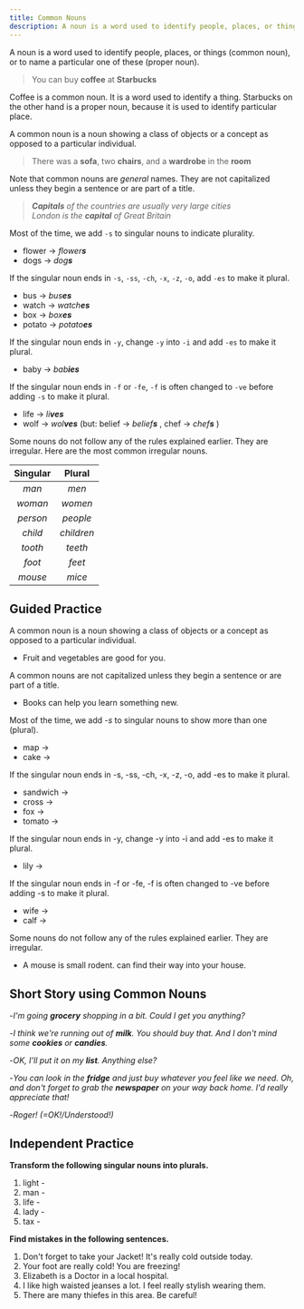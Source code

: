 ```yaml
---
title: Common Nouns
description: A noun is a word used to identify people, places, or things
---
```


A noun is a word used to identify people, places, or things (common noun), or to name a particular one of these (proper noun).

> You can buy **coffee** at **Starbucks**

<Sidenote>
  Coffee is a common noun. It is a word used to identify a thing. Starbucks on the other hand is a
  proper noun, because it is used to identify particular place.
</Sidenote>

A common noun is a noun showing a class of objects or a concept as opposed to a particular individual.

> There was a **sofa**, two **chairs**, and a **wardrobe** in the **room**

Note that common nouns are _general_ names. They are not capitalized unless they begin a sentence or are part of a title.

> _**Capitals** of the countries are usually very large cities_ <br /> _London is the **capital** of Great Britain_

Most of the time, we add `-s` to singular nouns to indicate plurality.

- flower → _flower**s**_
- dogs → _dog**s**_

If the singular noun ends in `-s`, `-ss`, `-ch`, `-x`, `-z`, `-o`, add `-es` to make it plural.

- bus → _bus**es**_
- watch → _watch**es**_
- box → _box**es**_
- potato → _potato**es**_

If the singular noun ends in `-y`, change `-y` into `-i` and add `-es` to make it plural.

- baby → _bab**ies**_

If the singular noun ends in `-f` or `-fe`, `-f` is often changed to `-ve` before adding `-s` to make it plural.

- life → _li**ves**_
- wolf → _wol**ves**_ (but: belief → _belief**s**_ , chef → _chef**s**_ )

Some nouns do not follow any of the rules explained earlier. They are irregular. Here are the
most common irregular nouns.

| Singular |   Plural   |
| :------: | :--------: |
|  _man_   |   _men_    |
| _woman_  |  _women_   |
| _person_ |  _people_  |
| _child_  | _children_ |
| _tooth_  |  _teeth_   |
|  _foot_  |   _feet_   |
| _mouse_  |   _mice_   |

## Guided Practice

<Sidenote mt={8}>
  A common noun is a noun showing a class of objects or a concept as opposed to a particular
  individual.
</Sidenote>

- Fruit and vegetables are good for you. <InfoTooltip label="Fruit, vegetables" />

<Sidenote>
  A common nouns are not capitalized unless they begin a sentence or are part of a title.
</Sidenote>

- Books can help you learn something new. <InfoTooltip label="Books" />

<Sidenote>Most of the time, we add _-s_ to singular nouns to show more than one (plural).</Sidenote>

- map → <Blank /> <InfoTooltip label="maps" />
- cake → <Blank /> <InfoTooltip label="cakes" />

<Sidenote>
  If the singular noun ends in -s, -ss, -ch, -x, -z, -o, add -es to make it plural.
</Sidenote>

- sandwich → <Blank /> <InfoTooltip label="sandwiches" />
- cross → <Blank /> <InfoTooltip label="crosses" />
- fox → <Blank /> <InfoTooltip label="foxes" />
- tomato → <Blank /> <InfoTooltip label="tomatoes" />

<Sidenote>
  If the singular noun ends in -y, change -y into -i and add -es to make it plural.
</Sidenote>

- lily → <Blank /> <InfoTooltip label="lilies" />

<Sidenote>
  If the singular noun ends in -f or -fe, -f is often changed to -ve before adding -s to make it
  plural.
</Sidenote>

- wife → <Blank /> <InfoTooltip label="wives" />
- calf → <Blank /> <InfoTooltip label="calves" />

<Sidenote>
  Some nouns do not follow any of the rules explained earlier. They are irregular.
</Sidenote>

- A mouse is small rodent. <Blank /> can find their way into your house. <InfoTooltip label="Mice" />

## Short Story using Common Nouns

-_I'm going **grocery** shopping in a bit. Could I get you anything?_

-_I think we're running out of **milk**. You should buy that. And I don't mind some **cookies** or **candies**._

-_OK, I'll put it on my **list**. Anything else?_

-_You can look in the **fridge** and just buy whatever you feel like we need. Oh, and don't forget to grab the **newspaper** on your way back home. I'd really appreciate that!_

-_Roger! (=OK!/Understood!)_

## Independent Practice

**Transform the following singular nouns into plurals.**

1. light - <Blank /> <InfoTooltip label="lights" />
2. man - <Blank /> <InfoTooltip label="men" />
3. life - <Blank /> <InfoTooltip label="lives" />
4. lady - <Blank /> <InfoTooltip label="ladies" />
5. tax - <Blank /> <InfoTooltip label="taxes" />

**Find mistakes in the following sentences.**

1. Don't forget to take your Jacket! It's really cold outside today. <InfoTooltip label="jacket" />
2. Your foot are really cold! You are freezing! <InfoTooltip label="feet" />
3. Elizabeth is a Doctor in a local hospital. <InfoTooltip label="doctor" />
4. I like high waisted jeanses a lot. I feel really stylish wearing them. <InfoTooltip label="jeans" />
5. There are many thiefes in this area. Be careful! <InfoTooltip label="thieves" />

